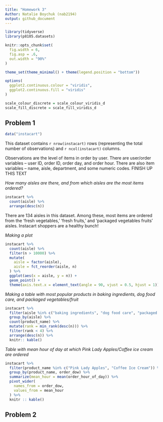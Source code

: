 ```yaml
---
title: "Homework 3"
Author: Natalie Boychuk (nab2194)
output: github_document
---
```



```r
library(tidyverse)
library(p8105.datasets)

knitr::opts_chunk$set(
  fig.width = 6,
  fig.asp = .6,
  out.width = "90%"
)

theme_set(theme_minimal() + theme(legend.position = "bottom"))

options(
  ggplot2.continuous.colour = "viridis",
  ggplot2.continuous.fill = "viridis"
)

scale_colour_discrete = scale_colour_viridis_d
scale_fill_discrete = scale_fill_viridis_d

```

## Problem 1

```r
data("instacart") 
```

This dataset contains `r nrow(instacart)` rows (representing the total number of observations) and `r ncol(instacart)` columns. 

Observations are the level of items in order by user. There are user/order variables -- user ID, order ID, order day, and order hour. There are also item variables -- name, aisle, department, and some numeric codes. FINISH UP THIS TEXT 

*How many aisles are there, and from which aisles are the most items ordered?* 

```r
instacart %>% 
  count(aisle) %>% 
  arrange(desc(n))
```

There are 134 aisles in this dataset. Among these, most items are ordered from the 'fresh vegetables,' 'fresh fruits,' and 'packaged vegetables fruits' aisles. Instacart shoppers are a healthy bunch! 

*Making a plot* 

```r
instacart %>% 
  count(aisle) %>% 
  filter(n > 10000) %>% 
  mutate(
    aisle = factor(aisle),
    aisle = fct_reorder(aisle, n)
  ) %>% 
  ggplot(aes(x = aisle, y = n)) + 
  geom_point() + 
  theme(axis.text.x = element_text(angle = 90, vjust = 0.5, hjust = 1))
```

*Making a table with most popular products in baking ingredients, dog food care, and packaged vegetables/fruit* 
```r
instacart %>% 
  filter(aisle %in% c("baking ingredients", "dog food care", "packaged vegetables fruits")) %>% 
  group_by(aisle) %>% 
  count(product_name) %>% 
  mutate(rank = min_rank(desc(n))) %>% 
  filter(rank < 4) %>% 
  arrange(desc(n)) %>% 
  knitr:: kable()
```

*Table with mean hour of day at which Pink Lady Apples/Coffee ice cream are ordered* 

```r
instacart %>% 
  filter(product_name %in% c("Pink Lady Apples", "Coffee Ice Cream")) %>% 
  group_by(product_name, order_dow) %>% 
  summarize(mean_hour = mean(order_hour_of_day)) %>% 
  pivot_wider(
    names_from = order_dow,
    values_from = mean_hour
  ) %>% 
  knitr :: kable()
```

## Problem 2 



